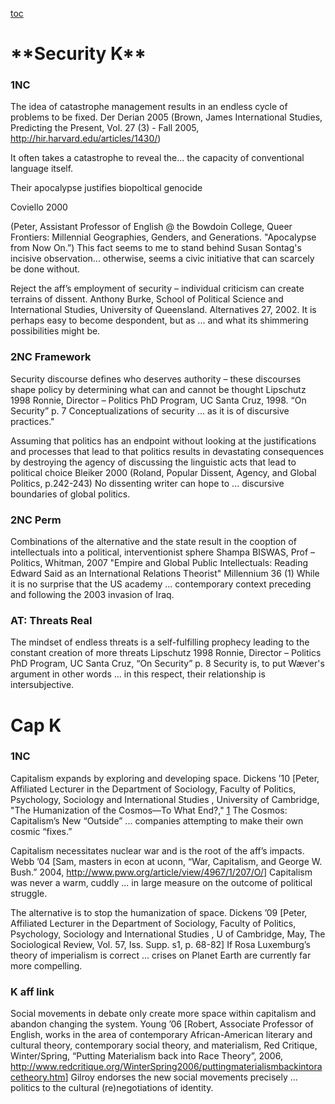 [[toc]]
=**Security K**= 

===1NC=== 

The idea of catastrophe management results in an endless cycle of problems to be fixed.
Der Derian 2005
(Brown, James International Studies, Predicting the Present, Vol. 27 (3) - Fall 2005, http://hir.harvard.edu/articles/1430/)

It often takes a catastrophe to reveal the... the capacity of conventional language itself.


Their apocalypse justifies biopoltical genocide

Coviello 2000

(Peter, Assistant Professor of English @ the Bowdoin College, Queer Frontiers: Millennial Geographies, Genders, and Generations. "Apocalypse from Now On.”)
This fact seems to me to stand behind Susan Sontag's incisive observation... otherwise, seems a civic initiative that can scarcely be done without.

Reject the aff’s employment of security – individual criticism can create terrains of dissent.
Anthony Burke, School of Political Science and International Studies, University of Queensland. Alternatives 27, 2002.
It is perhaps easy to become despondent, but as ... and what its shimmering possi­bilities might be.


===2NC Framework=== 

Security discourse defines who deserves authority – these discourses shape policy by determining what can and cannot be thought Lipschutz 1998 Ronnie, Director – Politics PhD Program, UC Santa Cruz, 1998. “On Security” p. 7 
Conceptualizations of security ... as it is of discursive practices."

Assuming that politics has an endpoint without looking at the justifications and processes that lead to that politics results in devastating consequences by destroying the agency of discussing the linguistic acts that lead to political choice 
Bleiker 2000 (Roland, Popular Dissent, Agency, and Global Politics, p.242-243)
No dissenting writer can hope to ... discursive boundaries of global politics.

===2NC Perm=== 

Combinations of the alternative and the state result in the cooption of intellectuals into a political, interventionist sphere Shampa BISWAS, Prof – Politics, Whitman, 2007 "Empire and Global Public Intellectuals: Reading Edward Said as an International Relations Theorist" Millennium 36 (1) 
While it is no surprise that the US academy ... contemporary context preceding and following the 2003 invasion of Iraq.

===AT: Threats Real=== 
The mindset of endless threats is a self-fulfilling prophecy leading to the constant creation of more threats Lipschutz 1998 Ronnie, Director – Politics PhD Program, UC Santa Cruz, “On Security” p. 8 
Security is, to put Wæver's argument in other words ... in this respect, their relationship is intersubjective.



=Cap K= 


===1NC=== 
Capitalism expands by exploring and developing space. Dickens ’10 [Peter, Affiliated Lecturer in the Department of Sociology, Faculty of Politics, Psychology, Sociology and International Studies , University of Cambridge, "The Humanization of the Cosmos—To What End?," [https://monthlyreview.org/2010/11/01/the-humanization-of-the-cosmos-to-what-end] 
The Cosmos: Capitalism’s New “Outside” ... companies attempting to make their own cosmic “fixes.”

Capitalism necessitates nuclear war and is the root of the aff’s impacts. Webb ’04 [Sam, masters in econ at uconn, “War, Capitalism, and George W. Bush.” 2004, http://www.pww.org/article/view/4967/1/207/O/] 
Capitalism was never a warm, cuddly ... in large measure on the outcome of political struggle.

The alternative is to stop the humanization of space. Dickens ’09 [Peter, Affiliated Lecturer in the Department of Sociology, Faculty of Politics, Psychology, Sociology and International Studies , U of Cambridge, May, The Sociological Review, Vol. 57, Iss. Supp. s1, p. 68-82] 
If Rosa Luxemburg’s theory of imperialism is correct ... crises on Planet Earth are currently far more compelling.


===K aff link=== 
Social movements in debate only create more space within capitalism and abandon changing the system. Young ’06 [Robert, Associate Professor of English, works in the area of contemporary African-American literary and cultural theory, contemporary social theory, and materialism, Red Critique, Winter/Spring, “Putting Materialism back into Race Theory”, 2006, http://www.redcritique.org/WinterSpring2006/puttingmaterialismbackintoracetheory.htm] 
Gilroy endorses the new social movements precisely ... politics to the cultural (re)negotiations of identity.